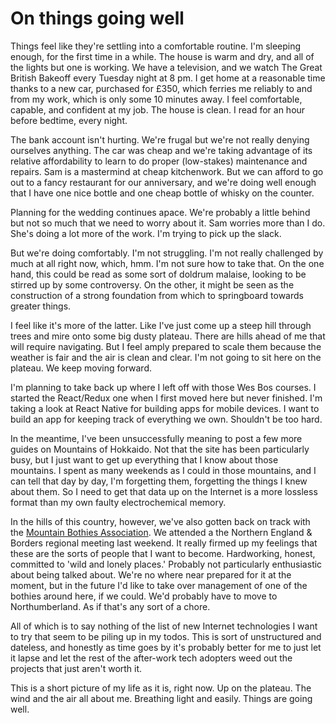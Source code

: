 # On things going well

Things feel like they're settling into a comfortable routine. I'm sleeping enough, for the first time in a while. The house is warm and dry, and all of the lights but one is working. We have a television, and we watch The Great British Bakeoff every Tuesday night at 8 pm. I get home at a reasonable time thanks to a new car, purchased for £350, which ferries me reliably to and from my work, which is only some 10 minutes away. I feel comfortable, capable, and confident at my job. The house is clean. I read for an hour before bedtime, every night.

The bank account isn't hurting. We're frugal but we're not really denying ourselves anything. The car was cheap and we're taking advantage of its relative affordability to learn to do proper (low-stakes) maintenance and repairs. Sam is a mastermind at cheap kitchenwork. But we can afford to go out to a fancy restaurant for our anniversary, and we're doing well enough that I have one nice bottle and one cheap bottle of whisky on the counter.

Planning for the wedding continues apace. We're probably a little behind but not so much that we need to worry about it. Sam worries more than I do. She's doing a lot more of the work. I'm trying to pick up the slack.

But we're doing comfortably. I'm not struggling. I'm not really challenged by much at all right now, which, hmm. I'm not sure how to take that. On the one hand, this could be read as some sort of doldrum malaise, looking to be stirred up by some controversy. On the other, it might be seen as the construction of a strong foundation from which to springboard towards greater things.

I feel like it's more of the latter. Like I've just come up a steep hill through trees and mire onto some big dusty plateau. There are hills ahead of me that will require navigating. But I feel amply prepared to scale them because the weather is fair and the air is clean and clear. I'm not going to sit here on the plateau. We keep moving forward.

I'm planning to take back up where I left off with those Wes Bos courses. I started the React/Redux one when I first moved here but never finished. I'm taking a look at React Native for building apps for mobile devices. I want to build an app for keeping track of everything we own. Shouldn't be too hard.

In the meantime, I've been unsuccessfully meaning to post a few more guides on Mountains of Hokkaido. Not that the site has been particularly busy, but I just want to get up everything that I know about those mountains. I spent as many weekends as I could in those mountains, and I can tell that day by day, I'm forgetting them, forgetting the things I knew about them. So I need to get that data up on the Internet is a more lossless format than my own faulty electrochemical memory.

In the hills of this country, however, we've also gotten back on track with the [Mountain Bothies Association](https://www.mountainbothies.org.uk/). We attended a the Northern England & Borders regional meeting last weekend. It really firmed up my feelings that these are the sorts of people that I want to become. Hardworking, honest, committed to 'wild and lonely places.' Probably not particularly enthusiastic about being talked about. We're no where near prepared for it at the moment, but in the future I'd like to take over management of one of the bothies around here, if we could. We'd probably have to move to Northumberland. As if that's any sort of a chore.

All of which is to say nothing of the list of new Internet technologies I want to try that seem to be piling up in my todos. This is sort of unstructured and dateless, and honestly as time goes by it's probably better for me to just let it lapse and let the rest of the after-work tech adopters weed out the projects that just aren't worth it.

This is a short picture of my life as it is, right now. Up on the plateau. The wind and the air all about me. Breathing light and easily. Things are going well.
